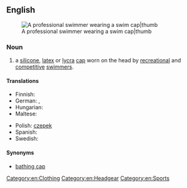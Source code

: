 ==English==
[[Image:Eamon Sullivan - 4x100 Beijing 2008.jpg|A professional swimmer wearing a swim cap|thumb]]
===Noun===
{{en-noun|sg=[[swim]] [[cap]]}}

# a [[silicone]], [[latex]] or [[Lycra|lycra]] [[cap]] worn on the head by [[recreation]]al and [[competitive]] [[swimmer]]s.

====Translations====
{{trans-top|a silicone, latex or lycra cap worn on the head}}
* Finnish: {{t+|fi|uimalakki}}
* German: {{t|de|Bademütze|f}}, {{t|de|Badehaube|f}}
* Hungarian: {{t-|hu|úszósapka}}
* Maltese: {{t-|mt|kappa|f|xs=Maltese}}
{{trans-mid}}
* Polish: [[czepek]] {{m}}
* Spanish: {{t|es|gorro de natación|m}}
* Swedish: {{t-|sv|badmössa|c}}
{{trans-bottom}}

====Synonyms====
* [[bathing cap]]

[[Category:en:Clothing]]
[[Category:en:Headgear]]
[[Category:en:Sports]]